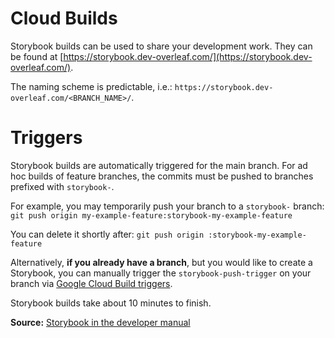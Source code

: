 
<Meta title="Storybook Guideline / Storybook builds" />


# Cloud Builds

Storybook builds can be used to share your development work. They can be found at [https://storybook.dev-overleaf.com/](https://storybook.dev-overleaf.com/).

The naming scheme is predictable, i.e.: `https://storybook.dev-overleaf.com/<BRANCH_NAME>/`.

# Triggers

Storybook builds are automatically triggered for the main branch. For ad hoc builds of feature branches, the commits must be pushed to branches prefixed with `storybook-`.

For example, you may temporarily push your branch to a `storybook-` branch: `git push origin my-example-feature:storybook-my-example-feature`

You can delete it shortly after: `git push origin :storybook-my-example-feature`

Alternatively, **if you already have a branch**, but you would like to create a Storybook, you can manually trigger the `storybook-push-trigger` on your branch via [Google Cloud Build triggers](https://console.cloud.google.com/cloud-build/triggers?project=overleaf-dev).

Storybook builds take about 10 minutes to finish.

**Source:** [Storybook in the developer manual](https://manual.dev-overleaf.com/development/code/storybook/)
